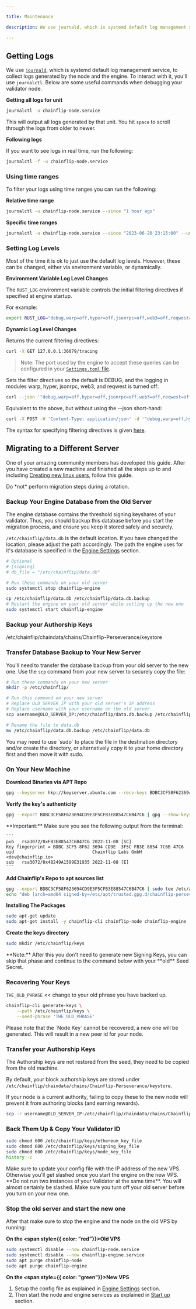 ```yaml
---

title: Maintenance

description: We use journald, which is systemd default log management service, to collect logs generated by the node and the engine.

---
```



## Getting Logs

We use [`journald`](https://sagan.readthedocs.io/en/latest/journald.html), which is systemd default log management service, to collect logs generated by the node and the engine. To interact with it, you'll use `journalctl`. Below are some useful commands when debugging your validator node.

**Getting all logs for unit**

```bash copy
journalctl -u chainflip-node.service
```

This will output all logs generated by that unit. You hit `space` to scroll through the logs from older to newer.

**Following logs**

If you want to see logs in real time, run the following:

```bash copy
journalctl -f -u chainflip-node.service
```

### Using time ranges

To filter your logs using time ranges you can run the following:

**Relative time range**

```bash copy
journalctl -u chainflip-node.service --since "1 hour ago"
```

**Specific time ranges**

```bash copy
journalctl -u chainflip-node.service --since "2023-06-20 23:15:00" --until "2023-06-20 23:25:00"
```

### Setting Log Levels

Most of the time it is ok to just use the default log levels. However, these can be changed, either via environment variable, or dynamically.

**Environment Variable Log Level Changes**

The `RUST_LOG` environment variable controls the initial filtering directives if specified at engine startup.

For example:

```bash copy
export RUST_LOG="debug,warp=off,hyper=off,jsonrpc=off,web3=off,reqwest=off"
```

**Dynamic Log Level Changes**

Returns the current filtering directives:

```bash copy
curl -X GET 127.0.0.1:36079/tracing
```

> Note: The port used by the engine to accept these queries can be configured in your [`Settings.toml` file](/validators/mainnet/validator-setup#5-engine-settings).

Sets the filter directives so the default is DEBUG, and the logging in modules warp, hyper, jsonrpc, web3, and reqwest is turned off:

```bash copy
curl --json '"debug,warp=off,hyper=off,jsonrpc=off,web3=off,reqwest=off"' 127.0.0.1:36079/tracing
```

Equivalent to the above, but without using the --json short-hand:

```bash copy
curl -X POST -H 'Content-Type: application/json' -d '"debug,warp=off,hyper=off,jsonrpc=off,web3=off,reqwest=off"' 127.0.0.1:36079/tracing
```

The syntax for specifying filtering directives is given [here](https://docs.rs/tracing-subscriber/latest/tracing_subscriber/filter/struct.EnvFilter.html).


## Migrating to a Different Server

One of your amazing community members has developed this guide. After you have created a new machine and finished all the steps up to and including [Creating new linux users](../validator-setup#creating-new-linux-user), follow this guide.

<Callout type="warning">
    Do *not* perform migration steps during a rotation.
</Callout>

### Backup Your Engine Database from the Old Server

The engine database contains the threshold signing keyshares of your validator. Thus, you should backup this database before you start the migration process, and ensure you keep it stored safely and securely.

`/etc/chainflip/data.db` is the default location. If you have changed the location, please adjust the path accordingly. The path the engine uses for it's database is specified in the [Engine Settings](/validators/mainnet/validator-setup#5-engine-settings) section.

```toml
# Optional
# [signing]
# db_file = "/etc/chainflip/data.db"
```

```bash copy
# Run these commands on your old server
sudo systemctl stop chainflip-engine

cp /etc/chainflip/data.db /etc/chainflip/data.db.backup
# Restart the engine on your old server while setting up the new one
sudo systemctl start chainflip-engine
```

### Backup your Authorship Keys

/etc/chainflip/chaindata/chains/Chainflip-Perseverance/keystore


### Transfer Database Backup to Your New Server

You'll need to transfer the database backup from your old server to the new one. Use the `scp` command from your new server to securely copy the file:

```bash copy
# Run these commands on your new server
mkdir -p /etc/chainflip/

# Run this command on your new server
# Replace OLD_SERVER_IP with your old server's IP address
# Replace username with your username on the old server
scp username@OLD_SERVER_IP:/etc/chainflip/data.db.backup /etc/chainflip/

# Rename the file to data.db
mv /etc/chainflip/data.db.backup /etc/chainflip/data.db
```

<Callout type="info">
    You may need to use `sudo` to place the file in the destination directory and/or create the directory, or alternatively copy it to your home directory first and then move it with sudo.
</Callout>


### On Your New Machine

**Download Binaries via APT Repo**

```bash copy
gpg --keyserver hkp://keyserver.ubuntu.com --recv-keys BDBC3CF58F623694CD9E3F5CFB3E88547C6B47C6
```

**Verify the key's authenticity**

```bash copy
gpg --export BDBC3CF58F623694CD9E3F5CFB3E88547C6B47C6 | gpg --show-keys
```

<Callout type="warning">
    **Important:** Make sure you see the following output from the terminal:

    ```
    pub   rsa3072/0xFB3E88547C6B47C6 2022-11-08 [SC]
    Key fingerprint = BDBC 3CF5 8F62 3694 CD9E  3F5C FB3E 8854 7C6B 47C6
    uid                              Chainflip Labs GmbH <dev@chainflip.io>
    sub   rsa3072/0x48249A1599E31935 2022-11-08 [E]
    ```

</Callout>

**Add Chainflip's Repo to apt sources list**

```bash copy
gpg --export BDBC3CF58F623694CD9E3F5CFB3E88547C6B47C6 | sudo tee /etc/apt/trusted.gpg.d/chainflip-perseverance.gpg
echo "deb [arch=amd64 signed-by=/etc/apt/trusted.gpg.d/chainflip-perseverance.gpg] https://repo.chainflip.io/perseverance/jammy jammy main" | sudo tee /etc/apt/sources.list.d/chainflip.list
```

**Installing The Packages**

```bash copy
sudo apt-get update
sudo apt-get install -y chainflip-cli chainflip-node chainflip-engine
```

**Create the keys directory**

```bash copy
sudo mkdir /etc/chainflip/keys
```

<Callout type="info">
    **Note:** After this you don't need to generate new Signing Keys, you can skip
    that phase and continue to the command below with your **old** Seed Secret.
</Callout>

### Recovering Your Keys

`THE_OLD_PHRASE` \<< change to your old phrase you have backed up.

```bash copy
chainflip-cli generate-keys \
    --path /etc/chainflip/keys \
    --seed-phrase 'THE_OLD_PHRASE'
```

<Callout type="info">
    Please note that the `Node Key` cannot be recovered, a new one will be generated. This will result in a new peer id for your node.
</Callout>

### Transfer your Authorship Keys

The Authorship keys are not restored from the seed, they need to be copied from the old machine.

By default, your block authorship keys are stored under `/etc/chainflip/chaindata/chains/Chainflip-Perseverance/keystore`.

If your node is a current authority, failing to copy these to the new node will prevent it from authoring blocks (and earning rewards).

```bash copy
scp -r username@OLD_SERVER_IP:/etc/chainflip/chaindata/chains/Chainflip-Perseverance/keystore /etc/chainflip/chaindata/chains/Chainflip-Perseverance/keystore
```

### Back Them Up & Copy Your Validator ID

```bash copy
sudo chmod 600 /etc/chainflip/keys/ethereum_key_file
sudo chmod 600 /etc/chainflip/keys/signing_key_file
sudo chmod 600 /etc/chainflip/keys/node_key_file
history -c
```

<Callout type="warning">
    Make sure to update your config file with the IP address of the new VPS.
    Otherwise you'll get slashed once you start the engine on the new VPS.
</Callout>

<Callout type="warning">
    **Do not run two instances of your Validator at the same time**. You will
    almost certainly be slashed. Make sure you turn off your old server before you
    turn on your new one.
</Callout>

### Stop the old server and start the new one

After that make sure to stop the engine and the node on the old VPS by running:

**On the **<span style={{ color: "red"}}>**Old**</span>** VPS**

```bash copy
sudo systemctl disable --now chainflip-node.service
sudo systemctl disable --now chainflip-engine.service
sudo apt purge chainflip-node
sudo apt purge chainflip-engine
```

**On the **<span style={{ color: "green"}}>**New**</span>** VPS**

1. Setup the config file as explained in [Engine Settings](/validators/mainnet/validator-setup#5-engine-settings) section.
2. Then start the node and engine services as explained in [Start up](/validators/mainnet/validator-setup#starting-the-node) section.
